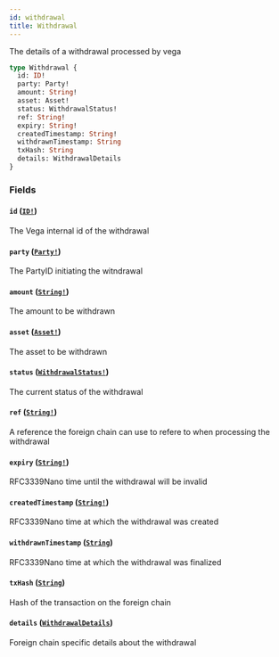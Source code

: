 ```yaml
---
id: withdrawal
title: Withdrawal
---
```


The details of a withdrawal processed by vega

```graphql
type Withdrawal {
  id: ID!
  party: Party!
  amount: String!
  asset: Asset!
  status: WithdrawalStatus!
  ref: String!
  expiry: String!
  createdTimestamp: String!
  withdrawnTimestamp: String
  txHash: String
  details: WithdrawalDetails
}
```

### Fields

#### `id` ([`ID!`](/graphql/scalars/id))

The Vega internal id of the withdrawal

#### `party` ([`Party!`](/graphql/objects/party))

The PartyID initiating the witndrawal

#### `amount` ([`String!`](/graphql/scalars/string))

The amount to be withdrawn

#### `asset` ([`Asset!`](/graphql/objects/asset))

The asset to be withdrawn

#### `status` ([`WithdrawalStatus!`](/graphql/enums/withdrawal-status))

The current status of the withdrawal

#### `ref` ([`String!`](/graphql/scalars/string))

A reference the foreign chain can use to refere to when processing the withdrawal

#### `expiry` ([`String!`](/graphql/scalars/string))

RFC3339Nano time until the withdrawal will be invalid

#### `createdTimestamp` ([`String!`](/graphql/scalars/string))

RFC3339Nano time at which the withdrawal was created

#### `withdrawnTimestamp` ([`String`](/graphql/scalars/string))

RFC3339Nano time at which the withdrawal was finalized

#### `txHash` ([`String`](/graphql/scalars/string))

Hash of the transaction on the foreign chain

#### `details` ([`WithdrawalDetails`](/graphql/unions/withdrawal-details))

Foreign chain specific details about the withdrawal
